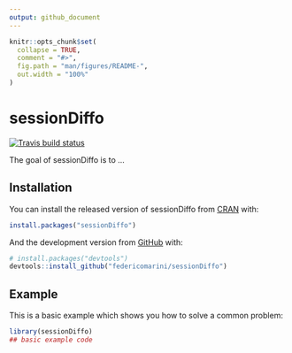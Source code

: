 ```yaml
---
output: github_document
---
```


  
<!-- README.md is generated from README.Rmd. Please edit that file -->

```r
knitr::opts_chunk$set(
  collapse = TRUE,
  comment = "#>",
  fig.path = "man/figures/README-",
  out.width = "100%"
)
```

# sessionDiffo

<!-- badges: start -->
  [![Travis build status](https://travis-ci.org/federicomarini/sessionDiffo.svg?branch=master)](https://travis-ci.org/federicomarini/sessionDiffo)
<!-- badges: end -->


The goal of sessionDiffo is to ...

## Installation

You can install the released version of sessionDiffo from [CRAN](https://CRAN.R-project.org) with:

``` r
install.packages("sessionDiffo")
```

And the development version from [GitHub](https://github.com/) with:

``` r
# install.packages("devtools")
devtools::install_github("federicomarini/sessionDiffo")
```
## Example

This is a basic example which shows you how to solve a common problem:

```r
library(sessionDiffo)
## basic example code
```

